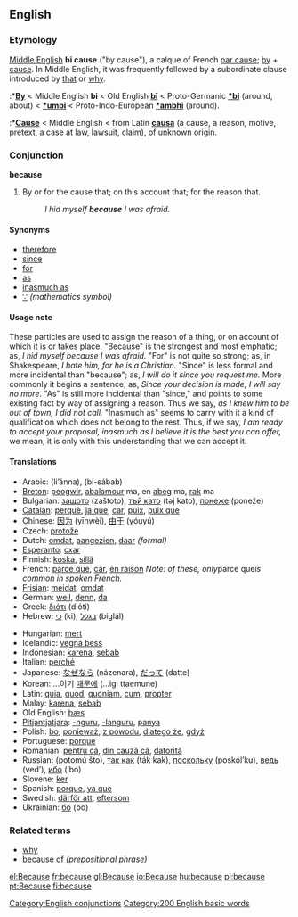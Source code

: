 ==English==

{{rank|between|face|tell|175|because|few|whom|love}}

===Etymology===
[[Middle English]] '''bi cause''' ("by cause"), a calque of French [[par cause]]; [[by]] + [[cause]]. In Middle English, it was frequently followed by a subordinate clause introduced by [[that]] or [[why]].
:*'''[[By]]''' < Middle English '''bi''' < Old English '''[[bi#Old English|bī]]''' < Proto-Germanic '''[[*bi]]''' (around, about) < '''[[*umbi]]''' < Proto-Indo-European '''[[*ambhi]]''' (around).
:*'''[[Cause]]''' < Middle English < from Latin '''[[causa#Latin|causa]]''' (a cause, a reason, motive, pretext, a case at law, lawsuit, claim), of unknown origin.

===Conjunction===
'''because'''

# By or for the cause that; on this account that; for the reason that.
#:''I hid myself '''because''' I was afraid.''

====Synonyms====
*[[therefore]]
*[[since]] 
*[[for]] 
*[[as]]
*[[inasmuch as]]
*[[∵]] ''(mathematics symbol)''

====Usage note====
These particles are used to assign the reason of a thing, or on account of which it is or takes place. "Because" is the strongest and most emphatic; as, ''I hid myself because I was afraid.'' "For" is not quite so strong; as, in Shakespeare, ''I hate him, for he is a Christian.'' "Since" is less formal and more incidental than "because"; as, ''I will do it since you request me.'' More commonly it begins a sentence; as, ''Since your decision is made, I will say no more.'' "As" is still more incidental than "since," and points to some existing fact by way of assigning a reason. Thus we say, ''as I knew him to be out of town, I did not call.'' "Inasmuch as" seems to carry with it a kind of qualification which does not belong to the rest. Thus, if we say, ''I am ready to accept your proposal, inasmuch as I believe it is the best you can offer,'' we mean, it is only with this understanding that we can accept it.
<!--Webster 1913-->

====Translations====
{{top}}
*Arabic: {{ARchar|[[لأن|لأنّ]]}} (li’ánna), {{ARchar|[[بسبب|بِسَبَب]]}} (bi-sábab)
*[[Breton]]: [[peogwir]], [[abalamour]] ma, en [[abeg]] ma, [[rak]] ma
*Bulgarian: [[защото]] (zaštoto), [[тъй като]] (təj kato), [[понеже]] (poneže)
*[[Catalan]]: [[perquè]], [[ja que]], [[car]], [[puix]], [[puix que]]
*Chinese: [[因为]] (yīnwèi), [[由于]] (yóuyú)
*Czech: [[protože]]
*Dutch: [[omdat]], [[aangezien]], [[daar]] ''(formal)''
*[[Esperanto]]: [[cxar]]
*Finnish: [[koska]], [[sillä]]
*French: [[parce que]], [[car]], [[en raison]] ''Note: of these, only ''parce que'' is common in spoken French.''
*[[Frisian]]: [[meidat]], [[omdat]]
*German: [[weil]], [[denn]], [[da]]
*Greek: [[διότι]] (dióti)
*Hebrew: [[כי]] (ki); [[בגלל]] (biglál)
{{mid}}
*Hungarian: [[mert]]
*Icelandic: [[vegna þess]]
*Indonesian: [[karena]], [[sebab]]
*Italian: [[perché]]
*Japanese: [[なぜなら]] (názenara), [[だって]] (datte)
*Korean: ...이기 [[때문에]] (...igi ttaemune)
*Latin: [[quia]], [[quod]], [[quoniam]], [[cum]], [[propter]]
*Malay: [[karena]], [[sebab]]
*Old English: [[þæs]]
*[[Pitjantjatjara]]: [[-nguru]], [[-languru]], [[panya]]
*Polish: [[bo]], [[ponieważ]], [[z powodu]], [[dlatego że]], [[gdyż]]
*Portuguese: [[porque]]
*Romanian: [[pentru că]], [[din cauză că]], [[datorită]]
*Russian: {{RUchar|[[потому что]]}} (potomú što), [[так как]] (ták kak), [[поскольку]] (poskól’ku), [[ведь]] (ved’), [[ибо]] (íbo)
*Slovene: [[ker]]
*Spanish: [[porque]], [[ya que]]
*Swedish: [[därför att]], [[eftersom]]
*Ukrainian: [[бо]] (bo)
{{bottom}}

===Related terms===
*[[why]]
*[[because of]] ''(prepositional phrase)''

[[Category:English conjunctions]]
[[Category:200 English basic words]]

[[el:Because]]
[[fr:because]]
[[gl:Because]]
[[io:Because]]
[[hu:because]]
[[pl:because]]
[[pt:Because]]
[[fi:because]]